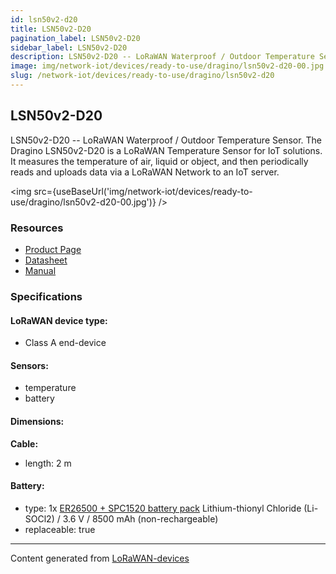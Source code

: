 ```yaml
---
id: lsn50v2-d20
title: LSN50v2-D20
pagination_label: LSN50v2-D20
sidebar_label: LSN50v2-D20
description: LSN50v2-D20 -- LoRaWAN Waterproof / Outdoor Temperature Sensor
image: img/network-iot/devices/ready-to-use/dragino/lsn50v2-d20-00.jpg
slug: /network-iot/devices/ready-to-use/dragino/lsn50v2-d20
---
```



## LSN50v2-D20

LSN50v2-D20 -- LoRaWAN Waterproof / Outdoor Temperature Sensor. The Dragino LSN50v2-D20 is a LoRaWAN
Temperature Sensor for IoT solutions. It measures the temperature of air, liquid or object, and then
periodically reads and uploads data via a LoRaWAN Network to an IoT server.

<img src={useBaseUrl('img/network-iot/devices/ready-to-use/dragino/lsn50v2-d20-00.jpg')} />

### Resources

- [Product Page](http://www.dragino.com/products/lora-lorawan-end-node/item/168-lsn50v2-d20.html)
- [Datasheet](https://www.dropbox.com/sh/z8tozdjt2r594u7/AAB0wat4NH5X-dkiFgNKur_6a/Datasheet_LSN50v2-D2x_LoRaWAN_Temperature_Sensor.pdf?dl=0)
- [Manual](http://wiki.dragino.com/xwiki/bin/view/Main/User%20Manual%20for%20LoRaWAN%20End%20Nodes/LSN50v2-D20-D22-D23%20LoRaWAN%20Temperature%20Sensor%20User%20Manual/)

### Specifications

#### LoRaWAN device type:

- Class A end-device

#### Sensors:

- temperature
- battery

#### Dimensions:

**Cable:**

- length: 2 m

#### Battery:

- type: 1x
  [ER26500 + SPC1520 battery pack](http://wiki.dragino.com/xwiki/bin/view/Main/How%20to%20calculate%20the%20battery%20life%20of%20Dragino%20sensors%3F/#H1.ER265002BSPC1520BatteryPack)
  Lithium-thionyl Chloride (Li-SOCl2) / 3.6 V / 8500 mAh (non-rechargeable)
- replaceable: true

---

Content generated from [LoRaWAN-devices](https://github.com/TheThingsNetwork/lorawan-devices)
